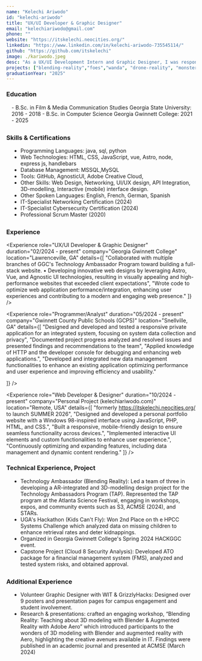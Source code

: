```yaml
---
name: "Kelechi Ariwodo"
id: "kelechi-ariwodo"
title: "UX/UI Developer & Graphic Designer"
email: "kelechiariwodo@gmail.com"
phone: ""
website: "https://itskelechi.neocities.org/"
linkedin: "https://www.linkedin.com/in/kelechi-ariwodo-735545114/"
github: "https://github.com/itskelechi"
image: ./kariwodo.jpeg
desc: "As a UX/UI Development Intern and Graphic Designer, I was responsible for enhancing the user experience of the TAP website. A lifelong learner with a passion for both functional and visually compelling design, I bring a unique blend of artistic creativity and technical expertise to my work. My journey began in film and theatre as a Production Designer/Director, where I honed my organizational skills and attention to detail. Transitioning into technology, I pursued web development and programming, leading me to my current studies at Georgia Gwinnett College (GGC). As a TAP Assistant at GGC and an intern with Gwinnett County Public Schools (GCPS), I developed and maintained website content and applications using HTML, CSS, and JavaScript"
projects: ["blending-reality","foes","wanda", "drone-reality", "monster-makey","light-up"]
graduationYear: "2025"
---
```


### Education
<div style="margin-left:1em; margin-bottom:2em">
- B.Sc. in Film & Media Communication Studies Georgia State University: 2016 - 2018
- B.Sc. in Computer Science Georgia Gwinnett College: 2021 - 2025
</div>

### Skills & Certifications
<ul style="list-style-type: disc;width: 90%; margin-left:1em; margin-bottom:2em">
  <li> Programming Languages:  java, sql, python</li>
  <li>Web Technologies: HTML, CSS, JavaScript, vue, Astro, node, express js, handlebars</li>
  <li>Database Management: MSSQL,MySQL</li>
  <li>Tools: GitHub, AgnosticUI, Adobe Creative Cloud, </li>
  <li>Other Skills:  Web Design, Networking, UI/UX design, API Integration, 3D-modelling, Interactive (mobile) interface design.</li>
  <li> Other Spoken Languages:  English, French, German, Spanish</li>
  <li> IT-Specialist Networking Certification (2024)</li>
  <li> IT-Specialist Cybersecurity Certification (2024)</li>
  <li> Professional Scrum Master (2020)</li>

</ul>

### Experience
<Experience 
  role="UX/UI Developer & Graphic Designer" 
  duration="02/2024 - present" 
  company="Georgia Gwinnett College" 
  location="Lawrenceville, GA"
  details={[
    "Collaborated with multiple branches of GGC's Technology Ambassador Program toward building a full-stack website. •	Developing innovative web designs by leveraging Astro, Vue, and Agnostic UI technologies, resulting in visually appealing and high-performance websites that exceeded client expectations",
    "Wrote code to optimize web application performance/integration, enhancing user experiences and contributing to a modern and engaging web presence."
  ]}
/>

<Experience 
  role="Programmer/Analyst" 
  duration="05/2024 - present" 
  company="Gwinnett County Public Schools (GCPS)" 
  location="Snellville, GA"
  details={[
    "Designed and developed and tested a responsive private application for an integrated system, focusing on system data  collection and privacy",
    "Documented project progress analyzed and resolved issues and presented findings and recommendations to the team",
    "Applied knowledge of HTTP and the developer console for debugging and enhancing web applications.",
    "Developed and integrated new data management functionalities to enhance an existing application optimizing performance and user experience and improving efficiency and usability."

  ]}
/>

<Experience 
  role="Web Developer & Designer" 
  duration="10/2024 - present" 
  company="Personal Project (kelechiariwodo.com)" 
  location="Remote, USA"
  details={[
    "formerly https://itskelechi.neocities.org/ to launch SUMMER 2026",
    "Designed and developed a personal portfolio website with a Windows 98-inspired interface using JavaScript, PHP, HTML, and CSS.",
    "Built a responsive, mobile-friendly design to ensure seamless functionality across devices.",
    "Implemented interactive UI elements and custom functionalities to enhance user experience.",
    "Continuously optimizing and expanding features, including data management and dynamic content rendering."
  ]}
/>



### Technical Experience, Project
<ul style="list-style-type: disc;width: 90%; margin-bottom: 2em; margin-left:1em">
<li>Technology Ambassador (Blending Reality): Led a team of three in developing a AR-integrated and 3D-modelling design project for the Technology Ambassadors Program (TAP). Represented the TAP program at the Atlanta Science Festival, engaging in workshops, expos, and community events such as S3, ACMSE (2024), and STARs.</li>
<li>UGA's Hackathon (Kids Can't Fly): Won 2nd Place on th e HPCC Systems Challenge which analyzed data on missing children to enhance retrieval rates and deter kidnappings.</li>
<li>Organized in Georgia Gwinnett College's Spring 2024 HACKGGC event.</li>
<li>Capstone Project (Cloud 8 Security Analysis): Developed ATO package for a financial management system (FMS), analyzed and tested system risks, and obtained approval.</li>

</ul>

### Additional Experience
<ul style="list-style-type: disc;width: 90%; margin-left:1em">
<li>Volunteer Graphic Designer with WIT & GrizzlyHacks: Designed over 9 posters and presentation pages for campus engagement and student involvement.</li>
<li>Research & presentations: crafted an engaging workshop, “Blending Reality: Teaching about 3D modeling with Blender & Augmented Reality with Adobe Aero” which introduced participants to the wonders of 3D modeling with Blender and augmented reality with Aero, highlighting the creative avenues available in IT. Findings were published in an academic journal and presented at ACMSE (March 2024) </li>
</ul>